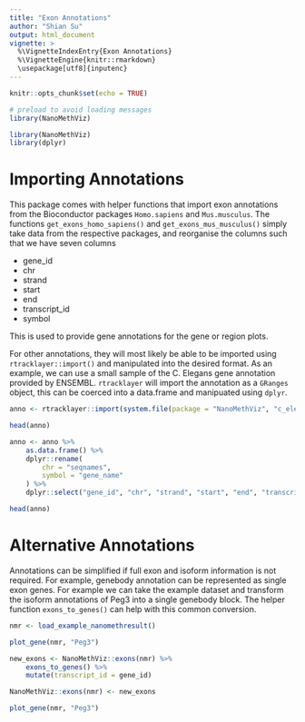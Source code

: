 ```yaml
---
title: "Exon Annotations"
author: "Shian Su"
output: html_document
vignette: >
  %\VignetteIndexEntry{Exon Annotations}
  %\VignetteEngine{knitr::rmarkdown}
  \usepackage[utf8]{inputenc}
---
```


```r
knitr::opts_chunk$set(echo = TRUE)

# preload to avoid loading messages
library(NanoMethViz)
```

```r
library(NanoMethViz)
library(dplyr)
```

# Importing Annotations

This package comes with helper functions that import exon annotations from the Bioconductor packages `Homo.sapiens` and `Mus.musculus`. The functions `get_exons_homo_sapiens()` and `get_exons_mus_musculus()` simply take data from the respective packages, and reorganise the columns such that we have seven columns

-   gene_id
-   chr
-   strand
-   start
-   end
-   transcript_id
-   symbol

This is used to provide gene annotations for the gene or region plots.

For other annotations, they will most likely be able to be imported using `rtracklayer::import()` and manipulated into the desired format. As an example, we can use a small sample of the C. Elegans gene annotation provided by ENSEMBL. `rtracklayer` will import the annotation as a `GRanges` object, this can be coerced into a data.frame and manipuated using `dplyr`.

```r
anno <- rtracklayer::import(system.file(package = "NanoMethViz", "c_elegans.gtf.gz"))

head(anno)
```

```r
anno <- anno %>%
    as.data.frame() %>%
    dplyr::rename(
        chr = "seqnames",
        symbol = "gene_name"
    ) %>%
    dplyr::select("gene_id", "chr", "strand", "start", "end", "transcript_id", "symbol")

head(anno)
```

# Alternative Annotations

Annotations can be simplified if full exon and isoform information is not required. For example, genebody annotation can be represented as single exon genes. For example we can take the example dataset and transform the isoform annotations of Peg3 into a single genebody block. The helper function `exons_to_genes()` can help with this common conversion.

```r
nmr <- load_example_nanomethresult()

plot_gene(nmr, "Peg3")
```

```r
new_exons <- NanoMethViz::exons(nmr) %>%
    exons_to_genes() %>%
    mutate(transcript_id = gene_id)

NanoMethViz::exons(nmr) <- new_exons

plot_gene(nmr, "Peg3")
```


